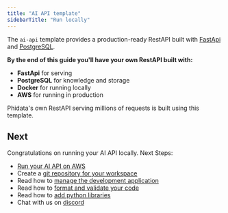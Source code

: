 ```yaml
---
title: "AI API template"
sidebarTitle: "Run locally"
---
```


The `ai-api` template provides a production-ready RestAPI built with [FastApi](https://fastapi.tiangolo.com/) and [PostgreSQL](https://www.postgresql.org/).

**By the end of this guide you'll have your own RestAPI built with:**

- **FastApi** for serving
- **PostgreSQL** for knowledge and storage
- **Docker** for running locally
- **AWS** for running in production

<Note>

Phidata's own RestAPI serving millions of requests is built using this template.

</Note>

<Snippet file="setup.mdx" />

<Snippet file="create-ai-api-codebase.mdx" />

<Snippet file="set-openai-key.mdx" />

<Snippet file="local-api-and-database.mdx" />

<Snippet file="ai-api-view-api-endpoints.mdx" />

<Snippet file="ai-api-add-data.mdx" />

<Snippet file="ai-api-build-ai-product.mdx" />

<Snippet file="stop-local-workspace.mdx" />

## Next

Congratulations on running your AI API locally. Next Steps:

- [Run your AI API on AWS](/templates/ai-api/run-aws)
- Create a [git repository for your workspace](/how-to/git-repo)
- Read how to [manage the development application](/how-to/development-app)
- Read how to [format and validate your code](/how-to/format-and-validate)
- Read how to [add python libraries](/how-to/python-libraries)
- Chat with us on [discord](https://discord.gg/4MtYHHrgA8)
